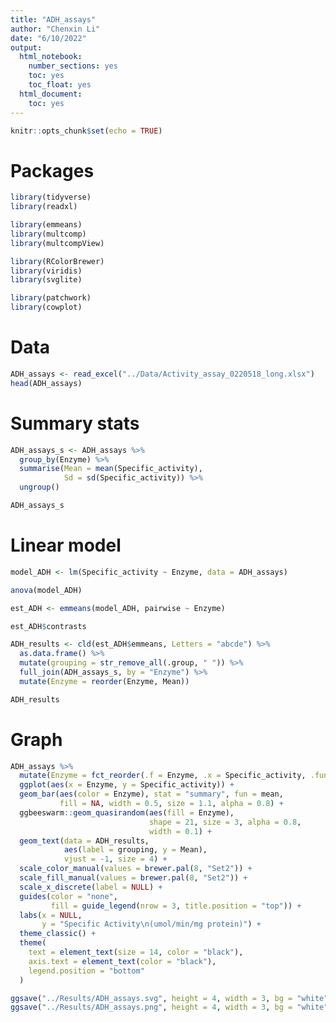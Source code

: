 ```yaml
---
title: "ADH_assays"
author: "Chenxin Li"
date: "6/10/2022"
output:  
  html_notebook:
    number_sections: yes
    toc: yes
    toc_float: yes
  html_document:
    toc: yes
---
```


```r
knitr::opts_chunk$set(echo = TRUE)
```

# Packages
```r
library(tidyverse)
library(readxl)

library(emmeans)
library(multcomp)
library(multcompView)

library(RColorBrewer)
library(viridis)
library(svglite)

library(patchwork)
library(cowplot)
```

# Data
```r
ADH_assays <- read_excel("../Data/Activity_assay_0220518_long.xlsx")
head(ADH_assays)
```

# Summary stats
```r
ADH_assays_s <- ADH_assays %>% 
  group_by(Enzyme) %>% 
  summarise(Mean = mean(Specific_activity),
            Sd = sd(Specific_activity)) %>% 
  ungroup()

ADH_assays_s
```


# Linear model
```r
model_ADH <- lm(Specific_activity ~ Enzyme, data = ADH_assays)

anova(model_ADH)
```

```r
est_ADH <- emmeans(model_ADH, pairwise ~ Enzyme)

est_ADH$contrasts
```

```r
ADH_results <- cld(est_ADH$emmeans, Letters = "abcde") %>% 
  as.data.frame() %>% 
  mutate(grouping = str_remove_all(.group, " ")) %>% 
  full_join(ADH_assays_s, by = "Enzyme") %>% 
  mutate(Enzyme = reorder(Enzyme, Mean))

ADH_results
```

# Graph 
```r
ADH_assays %>% 
  mutate(Enzyme = fct_reorder(.f = Enzyme, .x = Specific_activity, .fun = mean)) %>% 
  ggplot(aes(x = Enzyme, y = Specific_activity)) +
  geom_bar(aes(color = Enzyme), stat = "summary", fun = mean, 
           fill = NA, width = 0.5, size = 1.1, alpha = 0.8) +
  ggbeeswarm::geom_quasirandom(aes(fill = Enzyme), 
                               shape = 21, size = 3, alpha = 0.8,
                               width = 0.1) +
  geom_text(data = ADH_results, 
            aes(label = grouping, y = Mean),
            vjust = -1, size = 4) +
  scale_color_manual(values = brewer.pal(8, "Set2")) +
  scale_fill_manual(values = brewer.pal(8, "Set2")) +
  scale_x_discrete(label = NULL) +
  guides(color = "none",
         fill = guide_legend(nrow = 3, title.position = "top")) +
  labs(x = NULL,
       y = "Specific Activity\n(umol/min/mg protein)") +
  theme_classic() +
  theme(
    text = element_text(size = 14, color = "black"),
    axis.text = element_text(color = "black"),
    legend.position = "bottom"
  )

ggsave("../Results/ADH_assays.svg", height = 4, width = 3, bg = "white")
ggsave("../Results/ADH_assays.png", height = 4, width = 3, bg = "white")
```

